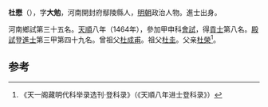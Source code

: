 '''杜懋'''（{{bd|1436年||？}}），字'''大勉'''，河南開封府鄢陵縣人，[[明朝|明朝]]政治人物。進士出身。

河南鄉試第三十五名。[[天顺_(明朝)|天順]]八年（1464年），參加甲申科[[會試|會試]]，得[[貢士|貢士]]第八名。[[殿試|殿試]]登[[進士|進士]]第三甲第四十九名。曾祖父[[杜成甫|杜成甫]]。祖父[[杜圭|杜圭]]。父亲[[杜榮|杜榮]]<ref>《天一阁藏明代科举录选刊·登科录》（《天順八年进士登科录》）</ref>。

==参考==
{{reflist}}
{{明朝人物小作品}}
{{天順八年甲申科殿試金榜}}
